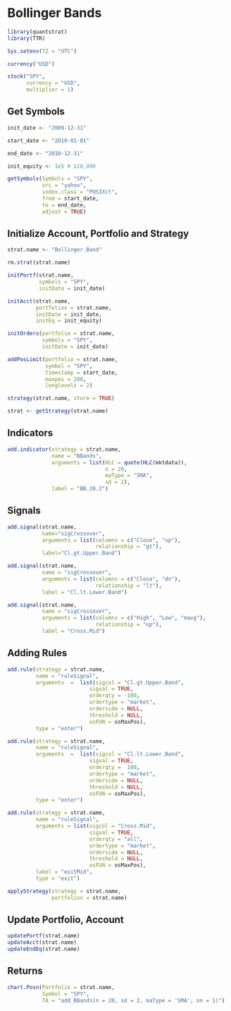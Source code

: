 # Bollinger Bands

```r
library(quantstrat)
library(TTR)
```

```r
Sys.setenv(TZ = "UTC")
```

```r
currency("USD")
```

```r
stock("SPY", 
      currency = "USD",
      multiplier = 1)
```

## Get Symbols

```r
init_date <- "2009-12-31"

start_date <- "2010-01-01"

end_date <- "2010-12-31"

init_equity <- 1e5 # $10,000
```

```r
getSymbols(Symbols = "SPY", 
           src = "yahoo", 
           index.class = "POSIXct",
           from = start_date, 
           to = end_date, 
           adjust = TRUE)
```

## Initialize Account, Portfolio and Strategy

```r
strat.name <- "Bollinger.Band"
```

```r
rm.strat(strat.name)
```

```r
initPortf(strat.name, 
          symbols = "SPY", 
          initDate = init_date)
```

```r
initAcct(strat.name, 
         portfolios = strat.name, 
         initDate = init_date, 
         initEq = init_equity)
```

```r
initOrders(portfolio = strat.name, 
           symbols = "SPY", 
           initDate = init_date)
```

```r
addPosLimit(portfolio = strat.name, 
            symbol = "SPY", 
            timestamp = start_date, 
            maxpos = 200, 
            longlevels = 2)
```

```r
strategy(strat.name, store = TRUE)
```

```r
strat <- getStrategy(strat.name)
```

## Indicators

```r
add.indicator(strategy = strat.name, 
              name = "BBands", 
              arguments = list(HLC = quote(HLC(mktdata)), 
                               n = 20, 
                               maType = "SMA", 
                               sd = 2), 
              label = "BB.20.2")
```

## Signals

```r
add.signal(strat.name, 
           name="sigCrossover", 
           arguments = list(columns = c("Close", "up"), 
                            relationship = "gt"),
           label="Cl.gt.Upper.Band")

add.signal(strat.name, 
           name = "sigCrossover",
           arguments = list(columns = c("Close", "dn"), 
                            relationship = "lt"),
           label = "Cl.lt.Lower.Band")

add.signal(strat.name, 
           name = "sigCrossover",
           arguments = list(columns = c("High", "Low", "mavg"), 
                            relationship = "op"),
           label = "Cross.Mid")
```

## Adding Rules

```r
add.rule(strategy = strat.name, 
         name = "ruleSignal",
         arguments  =  list(sigcol = "Cl.gt.Upper.Band",
                          sigval = TRUE,
                          orderqty = -100, 
                          ordertype = "market",
                          orderside = NULL,
                          threshold = NULL,
                          osFUN = osMaxPos),
         type = "enter")

add.rule(strategy = strat.name, 
         name = "ruleSignal",
         arguments  =  list(sigcol = "Cl.lt.Lower.Band",
                          sigval = TRUE,
                          orderqty =  100, 
                          ordertype = "market",
                          orderside = NULL,
                          threshold = NULL,
                          osFUN = osMaxPos),
         type = "enter")

add.rule(strategy = strat.name, 
         name = "ruleSignal",
         arguments = list(sigcol = "Cross.Mid",
                          sigval = TRUE,
                          orderqty = "all",
                          ordertype = "market",
                          orderside = NULL,
                          threshold = NULL,
                          osFUN = osMaxPos),
         label = "exitMid",
         type = "exit")
```

```r
applyStrategy(strategy = strat.name, 
              portfolios = strat.name)
```

## Update Portfolio, Account

```r
updatePortf(strat.name)
updateAcct(strat.name)
updateEndEq(strat.name)
```

## Returns

```r
chart.Posn(Portfolio = strat.name, 
           Symbol = "SPY", 
           TA = "add_BBands(n = 20, sd = 2, maType = 'SMA', on = 1)")
```

